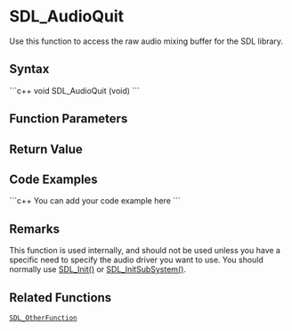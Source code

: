 <!-- pragma section-numbers off -->
<!-- pragma disable-camelcase -->

= SDL_AudioQuit =
Use this function to access the raw audio mixing buffer for the SDL library.


== Syntax ==
```c++
void SDL_AudioQuit (void)
```

== Function Parameters ==

== Return Value ==

== Code Examples ==
```c++
You can add your code example here
```

== Remarks ==
This function is used internally, and should not be used unless you have a specific need to specify the audio driver you want to use. You should normally use [[SDL_Init()]] or [[SDL_InitSubSystem()]]. 

== Related Functions ==
 [[SDL_OtherFunction]]
